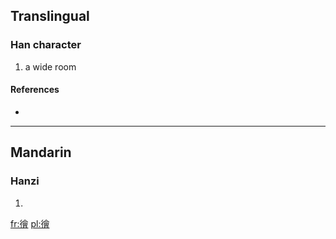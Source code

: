 ==Translingual==

===Han character===
{{Han char|rn=60|rad=彳|as=13|sn=16|four=2826<sub>6</sub>|canj=竹人人一日 (HOOMA)}}

# a wide room

====References====
* {{Han ref|kx=0371.210|dkj=10255|dj=0699.070|hdz=20846.020|uh=5FBB|ud=24507|bh=ECDE|bd=60638}}

----

==Mandarin==

===Hanzi===
{{cmn-hanzi|pin=[[wèi]] ([[wei4]])|wg=wei<sup>4</sup>}}

# {{defn|lang=cmn|sort=彳13}}

[[fr:徻]]
[[pl:徻]]